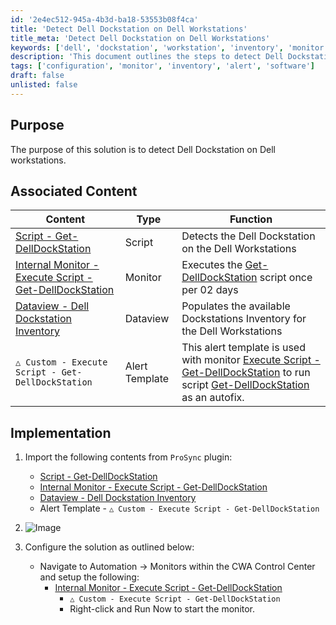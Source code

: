 ```yaml
---
id: '2e4ec512-945a-4b3d-ba18-53553b08f4ca'
title: 'Detect Dell Dockstation on Dell Workstations'
title_meta: 'Detect Dell Dockstation on Dell Workstations'
keywords: ['dell', 'dockstation', 'workstation', 'inventory', 'monitor']
description: 'This document outlines the steps to detect Dell Dockstation on Dell workstations using associated scripts and monitors. It provides a comprehensive guide on implementation and configuration for effective detection and inventory management.'
tags: ['configuration', 'monitor', 'inventory', 'alert', 'software']
draft: false
unlisted: false
---
```

## Purpose

The purpose of this solution is to detect Dell Dockstation on Dell workstations.

## Associated Content

| Content                                                                                 | Type    | Function                                                             |
|-----------------------------------------------------------------------------------------|---------|----------------------------------------------------------------------|
| [Script - Get-DellDockStation](https://proval.itglue.com/DOC-5078775-15073374)       | Script  | Detects the Dell Dockstation on the Dell Workstations               |
| [Internal Monitor - Execute Script - Get-DellDockStation](https://proval.itglue.com/DOC-5078775-15073356) | Monitor | Executes the [Get-DellDockStation](https://proval.itglue.com/DOC-5078775-15073374) script once per 02 days |
| [Dataview - Dell Dockstation Inventory](https://proval.itglue.com/DOC-5078775-15073363) | Dataview | Populates the available Dockstations Inventory for the Dell Workstations |
| `△ Custom - Execute Script - Get-DellDockStation`                                     | Alert Template | This alert template is used with monitor [Execute Script - Get-DellDockStation](https://proval.itglue.com/DOC-5078775-15073356) to run script [Get-DellDockStation](https://proval.itglue.com/DOC-5078775-15073374) as an autofix. |

## Implementation

1. Import the following contents from `ProSync` plugin:
   - [Script - Get-DellDockStation](https://proval.itglue.com/DOC-5078775-15073374)
   - [Internal Monitor - Execute Script - Get-DellDockStation](https://proval.itglue.com/DOC-5078775-15073356)
   - [Dataview - Dell Dockstation Inventory](https://proval.itglue.com/DOC-5078775-15073363)
   - Alert Template - `△ Custom - Execute Script - Get-DellDockStation`

2. ![Image](../../static/img/Dell-DockStation/image_1.png)

3. Configure the solution as outlined below:
   - Navigate to Automation → Monitors within the CWA Control Center and setup the following:
     - [Internal Monitor - Execute Script - Get-DellDockStation](https://proval.itglue.com/DOC-5078775-15073356)
       - `△ Custom - Execute Script - Get-DellDockStation`
       - Right-click and Run Now to start the monitor.











